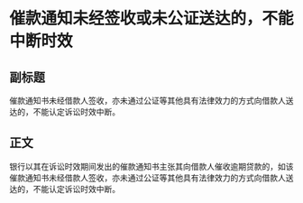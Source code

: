 # 催款通知未经签收或未公证送达的，不能中断时效
## 副标题
催款通知书未经借款人签收，亦未通过公证等其他具有法律效力的方式向借款人送达的，不能认定诉讼时效中断。
## 正文
银行以其在诉讼时效期间发出的催款通知书主张其向借款人催收逾期贷款的，如该催款通知书未经借款人签收，亦未通过公证等其他具有法律效力的方式向借款人送达的，不能认定诉讼时效中断。